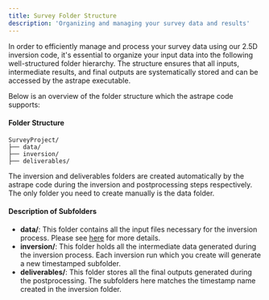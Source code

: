 ```yaml
---
title: Survey Folder Structure
description: 'Organizing and managing your survey data and results'
---
```


In order to efficiently manage and process your survey data using our 2.5D inversion code, it's essential to organize your input data into the following well-structured folder hierarchy. The structure ensures that all inputs, intermediate results, and final outputs are systematically stored and can be accessed by the astrape executable. 

Below is an overview of the folder structure which the astrape code supports:

#### Folder Structure

```
SurveyProject/
├── data/
├── inversion/
├── deliverables/
```

<Info>
The inversion and deliverables folders are created automatically by the astrape code during the inversion and postprocessing steps respectively. The only folder you need to create manually is the data folder.
</Info>

#### Description of Subfolders

- **data/**: This folder contains all the input files necessary for the inversion process. Please see [here](/25_aem/data_subfolder) for more details.  
- **inversion/**: This folder holds all the intermediate data generated during the inversion process. Each inversion run which you create will generate a new timestamped subfolder. 
- **deliverables/**: This folder stores all the final outputs generated during the postprocessing. The subfolders here matches the timestamp name created in the inversion folder.